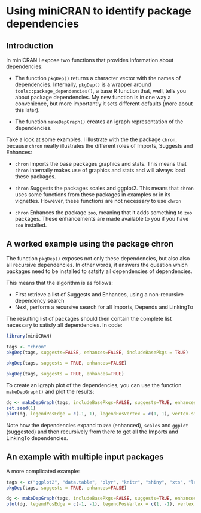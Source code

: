 <!--
% \VignetteIndexEntry{Using miniCRAN to identify package dependencies}
% \VignetteEngine{knitr::knitr}
% \VignettePackage{miniCRAN}
% \VignetteKeyword{miniCRAN}
--> 

# Using miniCRAN to identify package dependencies

## Introduction

In miniCRAN I expose two functions that provides information about dependencies:

* The function `pkgDep()` returns a character vector with the names of dependencies. Internally, ``pkgDep()`` is a wrapper around `tools::package_dependencies()`, a base R function that, well, tells you about package dependencies. My new function is in one way a convenience, but more importantly it sets different defaults (more about this later).

* The function `makeDepGraph()` creates an igraph representation of the dependencies.

Take a look at some examples.  I illustrate with the the package `chron`, because `chron` neatly illustrates the different roles of Imports, Suggests and Enhances:

* `chron` Imports the base packages graphics and stats. This means that `chron` internally makes use of graphics and stats and will always load these packages.

* `chron` Suggests the packages scales and ggplot2. This means that `chron` uses some functions from these packages in examples or in its vignettes.  However, these functions are not necessary to use `chron`

* `chron` Enhances the package `zoo`, meaning that it adds something to `zoo` packages. These enhancements are made available to you if you have `zoo` installed.


## A worked example using the package chron

The function `pkgDep()` exposes not only these dependencies, but also also all recursive dependencies. In other words, it answers the question which packages need to be installed to satsify all dependencies of dependencies.

This means that the algorithm is as follows:

* First retrieve a list of Suggests and Enhances, using a non-recursive dependency search
* Next, perform a recursive search for all Imports, Depends and LinkingTo

The resulting list of packages should then contain the complete list necessary to satisfy all dependencies. In code:

```{r init}
library(miniCRAN)
```


```{r pkgdep}
tags <- "chron"
pkgDep(tags, suggests=FALSE, enhances=FALSE, includeBasePkgs = TRUE)

pkgDep(tags, suggests = TRUE, enhances=FALSE)

pkgDep(tags, suggests = TRUE, enhances=TRUE)
```


To create an igraph plot of the dependencies, you can use the function `makeDepGraph()` and plot the results: 

```{r makeDepGraph, warning=FALSE}
dg <- makeDepGraph(tags, includeBasePkgs=FALSE, suggests=TRUE, enhances=TRUE)
set.seed(1)
plot(dg, legendPosEdge = c(-1, 1), legendPosVertex = c(1, 1), vertex.size=20)
```


Note how the dependencies expand to `zoo` (enhanced), `scales` and `ggplot` (suggested) and then recursively from there to get all the Imports and LinkingTo dependencies.



## An example with multiple input packages

A more complicated example:

```{r so-tags, warning=FALSE, fig.width=10, fig.height=10}
tags <- c("ggplot2", "data.table", "plyr", "knitr", "shiny", "xts", "lattice")
pkgDep(tags, suggests = TRUE, enhances=FALSE)

dg <- makeDepGraph(tags, includeBasePkgs=FALSE, suggests=TRUE, enhances=TRUE)
plot(dg, legendPosEdge = c(-1, -1), legendPosVertex = c(1, -1), vertex.size=10, cex=1)
```

